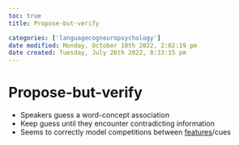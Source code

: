 ```yaml
---
toc: true
title: Propose-but-verify

categories: ['languagecogneuropsychology']
date modified: Monday, October 10th 2022, 2:02:19 pm
date created: Tuesday, July 26th 2022, 8:33:15 pm
---
```


# Propose-but-verify
- Speakers guess a word-concept association
- Keep guess until they encounter contradicting information
- Seems to correctly model competitions between [features](Features.qmd)/cues




